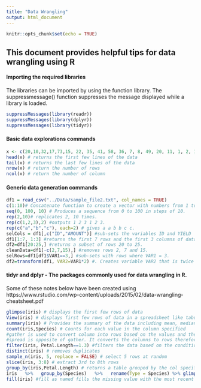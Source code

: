 ```yaml
---
title: "Data Wrangling"
output: html_document
---
```


```r
knitr::opts_chunk$set(echo = TRUE)
```

## This document provides helpful tips for data wrangling using R

#### Importing the required libraries

The libraries can be imported by using the function library. The suppressmessage() function suppresses the message displayed while a library is loaded.

```r
suppressMessages(library(readr)) 
suppressMessages(library(dplyr))
suppressMessages(library(tidyr))
```


#### Basic data explorations commands


```r
x <- c(20,10,32,17,73,15, 22, 35, 41, 58, 36, 7, 8, 49, 20, 11, 1, 2, 123, 135, 34, 5)
head(x) # returns the first few lines of the data
tail(x) # returns the last few lines of the data
nrow(x) # return the number of rows
ncol(x) # return the number of column
```


#### Generic data generation commands


```r
df1 = read_csv("../Data/sample_file2.txt", col_names = TRUE)
c(1:10)# Concatenate function to create a vector with numbers from 1 to 10.
seq(0, 100, 10) # Produces a sequence from 0 to 100 in steps of 10.
rep(2,10)# replicates 2, 10 times. 
rep(c(1,2,3),2) #outputs 1 2 3 1 2 3. 
rep(c("a","b","c"), each=2) # gives a a b b c c.
selCols = df1[,c("ID","AMOUNT")] #sub-sets the variables ID and YIELD
df1[1:7, 1:3] #returns the first 7 rows and the first 3 columns of data frame df1.
df2=df1[20:25,] #returns a subset of rows 20 to 25.
cleanData=df1[-c(2,7,15),] #removes rows 2, 7 and 15.
selRows=df1[df1$VAR1==3,] #sub-sets with rows where VAR1 = 3.
df2=transform(df1, VAR2=VAR1*2) #. Creates variable VAR2 that is twice the value of VAR1
```


#### tidyr and dplyr - The packages commonly used for data wrangling in R. 

Some of these notes below have been created using https://www.rstudio.com/wp-content/uploads/2015/02/data-wrangling-cheatsheet.pdf

```r
glimpse(iris) # displays the first few rows of data
View(iris) # displays first few rows of data in a spreadsheet like tabular format. V is capitalized
summary(iris) # Provides the summary of the data including mean, median, min and max values
count(iris,Species) # Counts for each value in the column specified
#gather is used to convert column into rows based on the values and therefore elongating the table while reducing the width of the table
#spread is opposite of gather. It converts the columns to rows therefore reduces the length of the table while increasing the width
filter(iris, Petal.Length==1.3) #filters the data based on the condition provided
distinct(iris) # removes duplicates
sample_n(iris, 5, replace = FALSE) # select 5 rows at random
slice(iris, 3:8) # extract 3rd to 8th rows
group_by(iris,Petal.Length) # returns a table grouped by the col specified.
iris   %>%   group_by(Species)   %>%   rename(Type = Species) %>% glimpse() #piping function %>% Passes the values from the left(could be a df, variable or another function) to the function on the right for further processing
fill(iris) #fill as named fills the missing value with the most recent non missing value
```